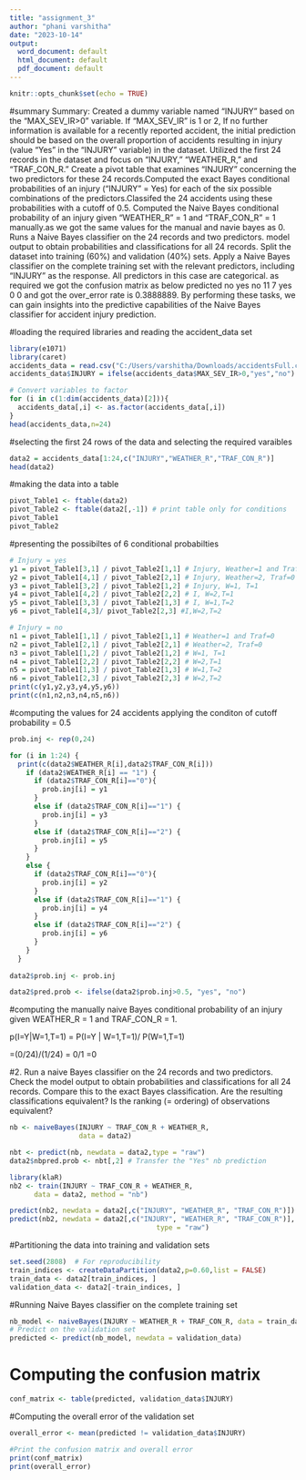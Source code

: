 ---
title: "assignment_3"
author: "phani varshitha"
date: "2023-10-14"
output:
  word_document: default
  html_document: default
  pdf_document: default
---

```{r setup, include=FALSE}
knitr::opts_chunk$set(echo = TRUE)
```


#summary
Summary:
 Created a dummy variable named "INJURY" based on the "MAX_SEV_IR>0" variable. If "MAX_SEV_IR" is 1 or 2, If no further information is available for a recently reported accident, the initial prediction should be based on the overall proportion of accidents resulting in injury (value "Yes" in the "INJURY" variable) in the dataset. Utilized the first 24 records in the dataset and focus on "INJURY," "WEATHER_R," and "TRAF_CON_R." Create a pivot table that examines "INJURY" concerning the two predictors for these 24 records.Computed the exact Bayes conditional probabilities of an injury ("INJURY" = Yes) for each of the six possible combinations of the predictors.Classifed the 24 accidents using these probabilities with a cutoff of 0.5. Computed the Naive Bayes conditional probability of an injury given "WEATHER_R" = 1 and "TRAF_CON_R" = 1 manually.as we got the same values for the manual and navie bayes as 0.
 Runs a Naive Bayes classifier on the 24 records and two predictors. model output to obtain probabilities and classifications for all 24 records.
 Split the dataset into training (60%) and validation (40%) sets. Apply a Naive Bayes classifier on the complete training set with the relevant predictors, including "INJURY" as the response. All predictors in this case are categorical.
as required we got the confusion matrix as below
predicted no yes
      no  11   7
      yes  0   0
and got the over_error rate is 0.3888889.
By performing these tasks, we can gain insights into the predictive capabilities of the Naive Bayes classifier for accident injury prediction.

#loading the required libraries and reading the accident_data set
```{r}
library(e1071)
library(caret)
accidents_data = read.csv("C:/Users/varshitha/Downloads/accidentsFull.csv")
accidents_data$INJURY = ifelse(accidents_data$MAX_SEV_IR>0,"yes","no")

```

```{r}
# Convert variables to factor
for (i in c(1:dim(accidents_data)[2])){
  accidents_data[,i] <- as.factor(accidents_data[,i])
}
head(accidents_data,n=24)
```
#selecting the first 24 rows of the data and selecting the required varaibles

```{r}
data2 = accidents_data[1:24,c("INJURY","WEATHER_R","TRAF_CON_R")]
head(data2)
```

#making the data into a table 
```{r}
pivot_Table1 <- ftable(data2)
pivot_Table2 <- ftable(data2[,-1]) # print table only for conditions
pivot_Table1
pivot_Table2
```

#presenting the possibiltes of  6 conditional probabilties 
```{r}
# Injury = yes
y1 = pivot_Table1[3,1] / pivot_Table2[1,1] # Injury, Weather=1 and Traf=0
y2 = pivot_Table1[4,1] / pivot_Table2[2,1] # Injury, Weather=2, Traf=0
y3 = pivot_Table1[3,2] / pivot_Table2[1,2] # Injury, W=1, T=1
y4 = pivot_Table1[4,2] / pivot_Table2[2,2] # I, W=2,T=1
y5 = pivot_Table1[3,3] / pivot_Table2[1,3] # I, W=1,T=2
y6 = pivot_Table1[4,3]/ pivot_Table2[2,3] #I,W=2,T=2

# Injury = no
n1 = pivot_Table1[1,1] / pivot_Table2[1,1] # Weather=1 and Traf=0
n2 = pivot_Table1[2,1] / pivot_Table2[2,1] # Weather=2, Traf=0
n3 = pivot_Table1[1,2] / pivot_Table2[1,2] # W=1, T=1
n4 = pivot_Table1[2,2] / pivot_Table2[2,2] # W=2,T=1
n5 = pivot_Table1[1,3] / pivot_Table2[1,3] # W=1,T=2
n6 = pivot_Table1[2,3] / pivot_Table2[2,3] # W=2,T=2
print(c(y1,y2,y3,y4,y5,y6))
print(c(n1,n2,n3,n4,n5,n6))
```

#computing the values for 24 accidents applying the conditon of cutoff probability = 0.5
```{r}
prob.inj <- rep(0,24)

for (i in 1:24) {
  print(c(data2$WEATHER_R[i],data2$TRAF_CON_R[i]))
    if (data2$WEATHER_R[i] == "1") {
      if (data2$TRAF_CON_R[i]=="0"){
        prob.inj[i] = y1
      }
      else if (data2$TRAF_CON_R[i]=="1") {
        prob.inj[i] = y3
      }
      else if (data2$TRAF_CON_R[i]=="2") {
        prob.inj[i] = y5
      }
    }
    else {
      if (data2$TRAF_CON_R[i]=="0"){
        prob.inj[i] = y2
      }
      else if (data2$TRAF_CON_R[i]=="1") {
        prob.inj[i] = y4
      }
      else if (data2$TRAF_CON_R[i]=="2") {
        prob.inj[i] = y6
      }
    }
  }
  
data2$prob.inj <- prob.inj

data2$pred.prob <- ifelse(data2$prob.inj>0.5, "yes", "no")

```
#computing the manually naive Bayes conditional probability of an injury given WEATHER_R = 1 and TRAF_CON_R = 1.

p(I=Y|W=1,T=1) = P(I=Y | W=1,T=1)/ P(W=1,T=1)

=(0/24)/(1/24) = 0/1
=0

#2. Run a naive Bayes classifier on the 24 records and two predictors. Check the model output to obtain probabilities and classifications for all 24 records. Compare this to the exact Bayes classification. Are the resulting classifications equivalent? Is the ranking (= ordering) of observations equivalent?
```{r}
nb <- naiveBayes(INJURY ~ TRAF_CON_R + WEATHER_R, 
                 data = data2)

nbt <- predict(nb, newdata = data2,type = "raw")
data2$nbpred.prob <- nbt[,2] # Transfer the "Yes" nb prediction
```

```{r}
library(klaR)
nb2 <- train(INJURY ~ TRAF_CON_R + WEATHER_R, 
      data = data2, method = "nb")

predict(nb2, newdata = data2[,c("INJURY", "WEATHER_R", "TRAF_CON_R")])
predict(nb2, newdata = data2[,c("INJURY", "WEATHER_R", "TRAF_CON_R")],
                                    type = "raw")
```

#Partitioning the data into training and validation sets
```{r}
set.seed(2808)  # For reproducibility
train_indices <- createDataPartition(data2,p=0.60,list = FALSE)
train_data <- data2[train_indices, ]
validation_data <- data2[-train_indices, ]
```

#Running Naive Bayes classifier on the complete training set
```{r}
nb_model <- naiveBayes(INJURY ~ WEATHER_R + TRAF_CON_R, data = train_data)
# Predict on the validation set
predicted <- predict(nb_model, newdata = validation_data)
```

# Computing the confusion matrix
```{r}
conf_matrix <- table(predicted, validation_data$INJURY)
```
#Computing the overall error of the validation set
```{r}
overall_error <- mean(predicted != validation_data$INJURY)
```

```{r}
#Print the confusion matrix and overall error
print(conf_matrix)
print(overall_error)
```